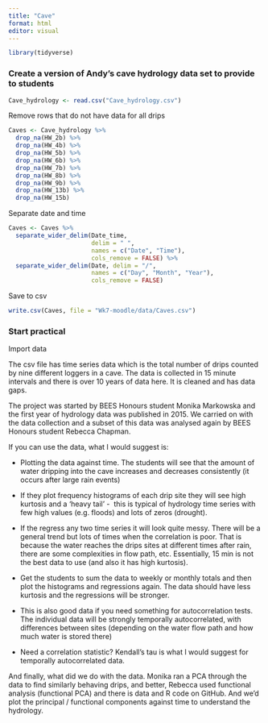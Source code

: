 ```yaml
---
title: "Cave"
format: html
editor: visual
---
```


```r
library(tidyverse)
```

### Create a version of Andy's cave hydrology data set to provide to students

```r
Cave_hydrology <- read.csv("Cave_hydrology.csv")
```

Remove rows that do not have data for all drips

```r
Caves <- Cave_hydrology %>%
  drop_na(HW_2b) %>%
  drop_na(HW_4b) %>%
  drop_na(HW_5b) %>%
  drop_na(HW_6b) %>%
  drop_na(HW_7b) %>%
  drop_na(HW_8b) %>%
  drop_na(HW_9b) %>%
  drop_na(HW_13b) %>%
  drop_na(HW_15b)
```

Separate date and time

```r
Caves <- Caves %>%
  separate_wider_delim(Date_time,
                       delim = " ",
                       names = c("Date", "Time"),
                       cols_remove = FALSE) %>%
  separate_wider_delim(Date, delim = "/",
                       names = c("Day", "Month", "Year"),
                       cols_remove = FALSE)    
```

Save to csv

```r
write.csv(Caves, file = "Wk7-moodle/data/Caves.csv")
```

### Start practical

Import data

The csv file has time series data which is the total number of drips counted by nine different loggers in a cave. The data is collected in 15 minute intervals and there is over 10 years of data here. It is cleaned and has data gaps.

The project was started by BEES Honours student Monika Markowska and the first year of hydrology data was published in 2015. We carried on with the data collection and a subset of this data was analysed again by BEES Honours student Rebecca Chapman.

If you can use the data, what I would suggest is:

-   Plotting the data against time. The students will see that the amount of water dripping into the cave increases and decreases consistently (it occurs after large rain events)

-   If they plot frequency histograms of each drip site they will see high kurtosis and a ‘heavy tail’ -  this is typical of hydrology time series with few high values (e.g. floods) and lots of zeros (drought).

-   If the regress any two time series it will look quite messy. There will be a general trend but lots of times when the correlation is poor. That is because the water reaches the drips sites at different times after rain, there are some complexities in flow path, etc. Essentially, 15 min is not the best data to use (and also it has high kurtosis).

-   Get the students to sum the data to weekly or monthly totals and then plot the histograms and regressions again. The data should have less kurtosis and the regressions will be stronger.  

-   This is also good data if you need something for autocorrelation tests. The individual data will be strongly temporally autocorrelated, with differences between sites (depending on the water flow path and how much water is stored there)

-   Need a correlation statistic? Kendall’s tau is what I would suggest for temporally autocorrelated data.

And finally, what did we do with the data. Monika ran a PCA through the data to find similarly behaving drips, and better, Rebecca used functional analysis (functional PCA) and there is data and R code on GitHub. And we’d plot the principal / functional components against time to understand the hydrology.
